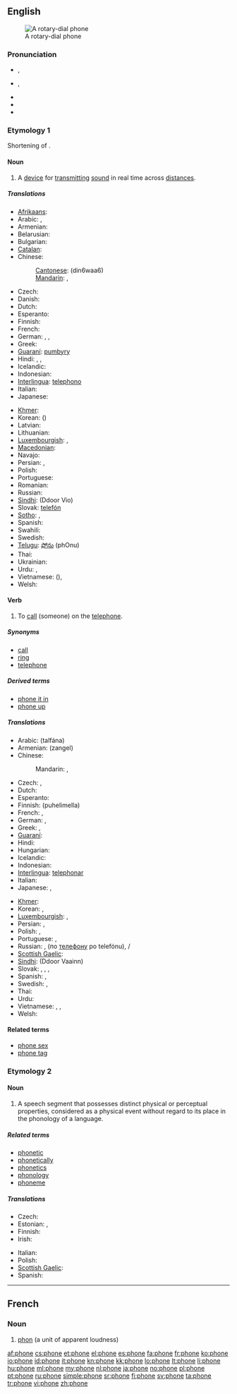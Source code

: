{{wikipedia}}
{{also|-phone}}
==English==
[[Image:Dialog gr 1972.jpg|thumb|right|A rotary-dial phone]]

===Pronunciation===
* {{a|UK}} {{IPA|/ˈfəʊn/}}, {{SAMPA|/"f@Un/}}
* {{a|US}} {{IPA|/ˈfoʊn/}}, {{SAMPA|/"foUn/}}
* {{audio|en-uk-phone.ogg|Audio (UK)}}
* {{audio|en-us-phone.ogg|Audio (US)}}
* {{rhymes|əʊn}}

===Etymology 1===
Shortening of {{term|telephone}}.

====Noun====
{{en-noun}}

# A [[device]] for [[transmit]]ting [[sound]] in real time across [[distance]]s.

=====Translations=====
{{trans-top|A device for transmitting sound (telephone)}}
* [[Afrikaans]]: {{t+|af|telefoon|xs=Afrikaans}}
* Arabic: {{t-|ar|تلفون|m|tr=tilifuun}},  {{t-|ar|هاتف|m|tr=haatif}}
* Armenian: {{t-|hy|հեռախոս|tr=heṙaxos}}
* Belarusian: {{t|be|тэлефон|m|tr=telefón|sc=Cyrl}}
* Bulgarian: {{t|bg|телефон|m|tr=telefon|sc=Cyrl}}
* [[Catalan]]: {{t|ca|telèfon|m}}
* Chinese:
*: [[Cantonese]]: {{zh-ts|電話|电话}} (din6waa6)
*: [[Mandarin]]: {{t-|cmn|電話|sc=Hani}},  {{t-|cmn|电话|tr=diànhuà|sc=Hani}}
* Czech: {{t+|cs|telefon|m}}
* Danish: {{t|da|telefon|c}}
* Dutch: {{t+|nl|telefoon|m}}
* Esperanto: {{t-|eo|telefono|xs=Esperanto}}
* Finnish: {{t+|fi|puhelin}}
* French: {{t+|fr|téléphone|m}}
* German: {{t+|de|Telefon|n}},  {{t|de|Telephon|n}},  {{t|de|Fernsprecher|m}}
* Greek: {{t+|el|τηλέφωνο|n|tr=tiléfono}}
* [[Guaraní]]: [[pumbyry]]
* Hindi: {{t|hi|फ़ोन|m|tr=fōn|xs=Hindi}}, {{t|hi|टेलीफ़ोन|m|tr=ṭēlīfōn|sc=Deva}}, {{t-|hi|दूरभाष|tr=dūrbhāṣ|xs=Hindi}}
* Icelandic: {{t+|is|sími|m}}
* Indonesian: {{t-|id|telepon|xs=Indonesian}}
* [[Interlingua]]: [[telephono]]
* Italian: {{t+|it|telefono|m}}
* Japanese: {{t+|ja|電話|tr=でんわ, denwa}}
{{trans-mid}}
* [[Khmer]]: {{t|km|ទូរសព្ទ|tr=teeleefoon|sc=Khmr}}
* Korean: {{t+|ko|전화|tr=jeonhwa|sc=Hang}} ({{t+|ko|電話|sc=Hani}})
* Latvian: {{t-|lv|telefons|m|xs=Latvian}}
* Lithuanian: {{t+|lt|telefonas|m|xs=Lithuanian}}
* [[Luxembourgish]]: {{t|lb|Telefon|n}}, {{t|lb|Telephon|n}}
* [[Macedonian]]: {{t|mk|телефон|m|tr=telefon|sc=Cyrl}}
* Navajo: {{tø|nv|béésh bee haneʼé}}
* Persian: {{t+|fa|تلفن|tr=telefón|xs=Persian}},  {{t|fa|دورواژ|tr=dōrvâzh|xs=Persian}}
* Polish: {{t+|pl|telefon|m}}
* Portuguese: {{t+|pt|telefone|m}}
* Romanian: {{t+|ro|telefon|n}}
* Russian: {{t+|ru|телефон|m|tr=telefón}}
* [[Sindhi]]: {{sd-Arab|[[ڏُور وايو]]}} (Ddoor Vio) {{m}}
* Slovak: [[telefón#Slovak|telefón]] {{m}}
* [[Sotho]]: {{t|st|mohala|xs=Sotho}},  {{t-|st|telefono|xs=Sotho}}
* Spanish: {{t+|es|teléfono|m}}
* Swahili: {{t+|sw|simu|xs=Swahili}}
* Swedish: {{t+|sv|telefon|c}}
* [[Telugu]]: [[ఫోను]] (phOnu)
* Thai: {{t|th|โทรศัพท์|tr=tohrásàp}}
* Ukrainian: {{t|uk|телефон|m|tr=telefón|sc=Cyrl}}
* Urdu: {{t|ur|ٹیلیفون|m|tr=ṭelīfon|xs=Urdu}}, {{t|ur|فون|m|tr=fon|sc=ur-Arab}}
* Vietnamese: {{t+|vi|điện thoại|xs=Vietnamese}} ({{t-|vi|電話|sc=Hani|xs=Vietnamese}}), {{t|vi|dây nói}}
* Welsh: {{t|cy|ffôn|f|xs=Welsh}}
{{trans-bottom}}

====Verb====
{{en-verb|phon|ing}}

# {{transitive}} To [[call]] (someone) on the [[telephone]].

=====Synonyms=====
* [[call]]
* [[ring]]
* [[telephone]]

=====Derived terms=====
* [[phone it in]]
* [[phone up]]

=====Translations=====
{{trans-top|to call (someone) on the telephone}}
* Arabic: {{t-|ar|تلفن}} (talfána)
* Armenian: {{t-|hy|զանգել}} (zangel)
* Chinese:
*: Mandarin: {{t|zh|打電話|sc=Hani}}, {{t|zh|打电话|tr=dǎ diànhuà|sc=Hani}}
* Czech: {{t-|cs|telefonovat}}, {{t-|cs|volat}}
* Dutch: {{t+|nl|telefoneren}}
* Esperanto: {{t-|eo|telefoni|xs=Esperanto}}
* Finnish: {{t+|fi|soittaa}} (puhelimella)
* French: {{t+|fr|téléphoner}}, {{t|fr|appeler}}
* German: {{t+|de|anrufen}}, {{t+|de|telefonieren}}
* Greek: {{t+|el|καλώ|kaló}}, {{t|el|τηλεφωνώ|tr=tilefonó}}
* [[Guaraní]]: {{t-|gn|mopumbyry|xs=Guaraní}}
* Hindi: {{t|hi|फ़ोन करना|tr=fon karnā|sc=Deva}}
* Hungarian: {{t+|hu|telefonál}}
* Icelandic: {{t+|is|hringja}}
* Indonesian: {{t-|id|telepon|xs=Indonesian}}
* [[Interlingua]]: [[telephonar]]
* Italian: {{t+|it|telefonare}}
* Japanese: {{t|ja|電話をかける|tr=でんわをかける, denwa-o kakeru|sc=Jpan}}, {{t|ja|電話する|tr=でんわする, denwa-suru|sc=Jpan}}
{{trans-mid}}
* [[Khmer]]: {{t|km|ទូរសព្ទ|sc=Khmr}}
* Korean: {{t|ko|전화를 걸다|tr=jeonhwa-reul geolda|sc=Kore}}, {{t|ko|전화하다|tr=jeonhwa-hada|sc=Kore}}
* [[Luxembourgish]]: {{t|lb|telefonéieren}}, {{t|lb|uruffen}}
* Persian: {{t|fa|دورواژیدن|tr=durvâžidan|xs=Persian}}, {{t|fa|تلفن کردن|tr=telefon kardan|xs=Persian}}
* Polish: {{t+|pl|dzwonić}}, {{t+|pl|telefonować}}
* Portuguese: {{t-|pt|telefonar}}, {{t|pt|chamar}}
* Russian: {{t|ru|звонить|tr=zvonít’|sc=Cyrl}} {{impf}}, {{t|ru|позвонить|tr=pozvonít’|sc=Cyrl}} {{pf.}} (по [[телефон|телефону]] po telefónu), {{t|ru|телефонировать|tr=telefonírovat’}}  {{impf}}/{{pf.}} {{qualifier|rare}}
* [[Scottish Gaelic]]: {{t-|gd|fòn|xs=Scottish Gaelic}}
* [[Sindhi]]: {{t-|sd|ڏُور وائڻُ|sc=Arab|xs=Sindhi}} (Ddoor Vaainn)
* Slovak: {{t-|sk|telefonovať}}, {{t-|sk|zatelefonovať}}, {{t-|sk|volať}}, {{t-|sk|zavolať}}
* Spanish: {{t-|es|telefonear}},  {{t|es|llamar por teléfono}}
* Swedish: {{t+|sv|ringa}}, {{t+|sv|telefonera}}
* Thai: {{t|th|โทร|tr=toh|sc=Thai}}
* Urdu: {{t|ur|فون کرنا|tr=fon karnā|sc=ur-Arab}}
* Vietnamese: {{t|vi|gọi điện thoại}}, {{t|vi|gọi điện}}, {{t|vi|kêu điện thoại}}
* Welsh: {{t-|cy|ffonio|xs=Welsh}}
{{trans-bottom}}

====Related terms====
* [[phone sex]]
* [[phone tag]]

===Etymology 2===

====Noun====
{{en-noun}}

# {{linguistics}} A speech segment that possesses distinct physical or perceptual properties, considered as a physical event without regard to its place in the phonology of a language.

=====Related terms=====
* [[phonetic]]
* [[phonetically]]
* [[phonetics]]
* [[phonology]]
* [[phoneme]]

=====Translations=====
{{trans-top|speech segment}}
* Czech: {{t+|cs|hláska|f}}
* Estonian: {{t|et|häälik}}, {{t-|et|foon}}
* Finnish: {{t+|fi|äänne}}
* Irish: {{t|ga|foghar|m}}
{{trans-mid}}
* Italian: {{t-|it|fono|m}}
* Polish: {{t-|pl|głoska|f}}
* [[Scottish Gaelic]]: {{t-|gd|foghar|m|xs=Scottish Gaelic}}
* Spanish: {{t+|es|fono|m}}
{{trans-bottom}}

----

==French==
{{wikipedia|lang=fr}}

===Noun===
{{infl|fr|noun|g=m}}

# [[phon]] (a unit of apparent loudness)

{{tbot entry|French|phon|2009|November|fr}}

[[af:phone]]
[[cs:phone]]
[[et:phone]]
[[el:phone]]
[[es:phone]]
[[fa:phone]]
[[fr:phone]]
[[ko:phone]]
[[io:phone]]
[[id:phone]]
[[it:phone]]
[[kn:phone]]
[[kk:phone]]
[[lo:phone]]
[[lt:phone]]
[[li:phone]]
[[hu:phone]]
[[ml:phone]]
[[my:phone]]
[[nl:phone]]
[[ja:phone]]
[[no:phone]]
[[pl:phone]]
[[pt:phone]]
[[ru:phone]]
[[simple:phone]]
[[sr:phone]]
[[fi:phone]]
[[sv:phone]]
[[ta:phone]]
[[tr:phone]]
[[vi:phone]]
[[zh:phone]]